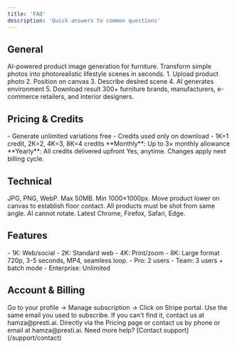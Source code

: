 ```yaml
---
title: 'FAQ'
description: 'Quick answers to common questions'
---
```


## General

<AccordionGroup>
  <Accordion title="What is Presti.ai?">
    AI-powered product image generation for furniture. Transform simple photos into photorealistic lifestyle scenes in seconds.
  </Accordion>
  
  <Accordion title="How does it work?">
    1. Upload product photo
    2. Position on canvas
    3. Describe desired scene
    4. AI generates environment
    5. Download result
  </Accordion>
  
  <Accordion title="Who uses Presti.ai?">
    300+ furniture brands, manufacturers, e-commerce retailers, and interior designers.
  </Accordion>
</AccordionGroup>

## Pricing & Credits

<AccordionGroup>
  <Accordion title="How do credits work?">
    - Generate unlimited variations free
    - Credits used only on download
    - 1K=1 credit, 2K=2, 4K=3, 8K=4 credits
  </Accordion>
  
  <Accordion title="Do credits roll over?">
    **Monthly**: Up to 3× monthly allowance
    **Yearly**: All credits delivered upfront
  </Accordion>
  
  <Accordion title="Can I change plans?">
    Yes, anytime. Changes apply next billing cycle.
  </Accordion>
</AccordionGroup>

## Technical

<AccordionGroup>
  <Accordion title="What formats are supported?">
    JPG, PNG, WebP. Max 50MB. Min 1000×1000px.
  </Accordion>
  
  <Accordion title="Product appears floating?">
    Move product lower on canvas to establish floor contact.
  </Accordion>
  
  <Accordion title="Perspective issues?">
    All products must be shot from same angle. AI cannot rotate.
  </Accordion>
  
  <Accordion title="Which browsers work?">
    Latest Chrome, Firefox, Safari, Edge.
  </Accordion>
</AccordionGroup>

## Features

<AccordionGroup>
  <Accordion title="Resolution options?">
    - 1K: Web/social
    - 2K: Standard web
    - 4K: Print/zoom
    - 8K: Large format
  </Accordion>
  
  <Accordion title="Video specs?">
    720p, 3-5 seconds, MP4, seamless loop.
  </Accordion>
  
  <Accordion title="Team features?">
    - Pro: 2 users
    - Team: 3 users + batch mode
    - Enterprise: Unlimited
  </Accordion>
</AccordionGroup>

## Account & Billing

<AccordionGroup>
  <Accordion title="Where can I find my invoices?">
    Go to your profile → Manage subscription → Click on Stripe portal.
  </Accordion>
  
  <Accordion title="What email should I use in the Stripe Portal?">
    Use the same email you used to subscribe. If you can't find it, contact us at hamza@presti.ai.
  </Accordion>
  
  <Accordion title="How do I subscribe?">
    Directly via the Pricing page or contact us by phone or email at hamza@presti.ai.
  </Accordion>
</AccordionGroup>

<Info>
  Need more help? [Contact support](/support/contact)
</Info>